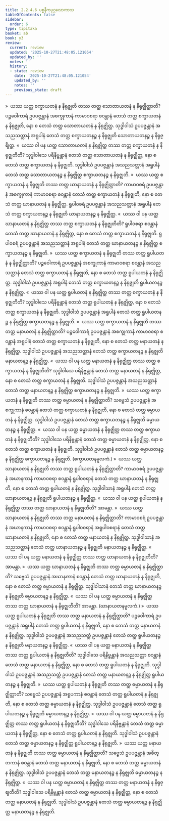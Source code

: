 ```yaml
---
title: 2.2.4.6 ပစ္စနီကပုဂ္ဂလောကာသ
tableOfContents: false
sidebar:
  order: 6
type: tipitaka
basket: ab
book: y3
review:
  current: review
  updated: '2025-10-27T21:48:05.121054'
  updated_by: ''
  notes: ''
  history:
  - state: review
    date: '2025-10-27T21:48:05.121054'
    updated_by: ''
    notes: ''
    previous_state: draft
---
```



<ReviewStatus review={frontmatter.review} showDetails={true} />

<HypothesisAnnotation frontmatter={frontmatter} />

<DynamicBreadcrumb />

<Division number="162" book="y3" e="ch" v="33" p="148">

<Paragraph number="1306" book="y3">
»  ယဿ ယတ္ထ စက္ခာယတနံ န နိရုဇ္ဈတိ တဿ တတ္ထ သောတာယတနံ န နိရုဇ္ဈိတ္ထာတိ?
</Paragraph>

<Paragraph number="1307" book="y3">
ပဉ္စဝေါကာရံ ဥပပဇ္ဇန္တာနံ အစက္ခုကာနံ ကာမာဝစရာ စဝန္တာနံ တေသံ တတ္ထ စက္ခာယတနံ န နိရုဇ္ဈတိ, နော စ တေသံ တတ္ထ သောတာယတနံ န နိရုဇ္ဈိတ္ထ. သုဒ္ဓါဝါသံ ဥပပဇ္ဇန္တာနံ အသညသတ္တာနံ အရူပါနံ တေသံ တတ္ထ စက္ခာယတနဉ္စ န နိရုဇ္ဈတိ သောတာယတနဉ္စ န နိရုဇ္ဈိတ္ထ.
</Paragraph>

<Paragraph number="1308" book="y3">
«  ယဿ ဝါ ပန ယတ္ထ သောတာယတနံ န နိရုဇ္ဈိတ္ထ တဿ တတ္ထ စက္ခာယတနံ န နိရုဇ္ဈတီတိ?
</Paragraph>

<Paragraph number="1309" book="y3">
သုဒ္ဓါဝါသေ ပရိနိဗ္ဗန္တာနံ တေသံ တတ္ထ သောတာယတနံ န နိရုဇ္ဈိတ္ထ, နော စ တေသံ တတ္ထ စက္ခာယတနံ န နိရုဇ္ဈတိ. သုဒ္ဓါဝါသံ ဥပပဇ္ဇန္တာနံ အသညသတ္တာနံ အရူပါနံ တေသံ တတ္ထ သောတာယတနဉ္စ န နိရုဇ္ဈိတ္ထ စက္ခာယတနဉ္စ န နိရုဇ္ဈတိ.
</Paragraph>

<Paragraph number="1310" book="y3">
»  ယဿ ယတ္ထ စက္ခာယတနံ န နိရုဇ္ဈတိ တဿ တတ္ထ ဃာနာယတနံ န နိရုဇ္ဈိတ္ထာတိ?
</Paragraph>

<Paragraph number="1311" book="y3">
ကာမာဝစရံ ဥပပဇ္ဇန္တာနံ အစက္ခုကာနံ ကာမာဝစရာ စဝန္တာနံ တေသံ တတ္ထ စက္ခာယတနံ န နိရုဇ္ဈတိ, နော စ တေသံ တတ္ထ ဃာနာယတနံ န နိရုဇ္ဈိတ္ထ. ရူပါဝစရံ ဥပပဇ္ဇန္တာနံ အသညသတ္တာနံ အရူပါနံ တေသံ တတ္ထ စက္ခာယတနဉ္စ န နိရုဇ္ဈတိ ဃာနာယတနဉ္စ န နိရုဇ္ဈိတ္ထ.
</Paragraph>

<Paragraph number="1312" book="y3">
«  ယဿ ဝါ ပန ယတ္ထ ဃာနာယတနံ န နိရုဇ္ဈိတ္ထ တဿ တတ္ထ စက္ခာယတနံ န နိရုဇ္ဈတီတိ?
</Paragraph>

<Paragraph number="1313" book="y3">
ရူပါဝစရာ စဝန္တာနံ တေသံ တတ္ထ ဃာနာယတနံ န နိရုဇ္ဈိတ္ထ, နော စ တေသံ တတ္ထ စက္ခာယတနံ န နိရုဇ္ဈတိ. ရူပါဝစရံ ဥပပဇ္ဇန္တာနံ အသညသတ္တာနံ အရူပါနံ တေသံ တတ္ထ ဃာနာယတနဉ္စ န နိရုဇ္ဈိတ္ထ စက္ခာယတနဉ္စ န နိရုဇ္ဈတိ.
</Paragraph>

<Paragraph number="1314" book="y3">
»  ယဿ ယတ္ထ စက္ခာယတနံ န နိရုဇ္ဈတိ တဿ တတ္ထ ရူပါယတနံ န နိရုဇ္ဈိတ္ထာတိ?
</Paragraph>

<Paragraph number="1315" book="y3">
ပဉ္စဝေါကာရံ ဥပပဇ္ဇန္တာနံ အစက္ခုကာနံ ကာမာဝစရာ စဝန္တာနံ အသညသတ္တာနံ တေသံ တတ္ထ စက္ခာယတနံ န နိရုဇ္ဈတိ, နော စ တေသံ တတ္ထ ရူပါယတနံ န နိရုဇ္ဈိတ္ထ. သုဒ္ဓါဝါသံ ဥပပဇ္ဇန္တာနံ အရူပါနံ တေသံ တတ္ထ စက္ခာယတနဉ္စ န နိရုဇ္ဈတိ ရူပါယတနဉ္စ န နိရုဇ္ဈိတ္ထ.
</Paragraph>

<Paragraph number="1316" book="y3">
«  ယဿ ဝါ ပန ယတ္ထ ရူပါယတနံ န နိရုဇ္ဈိတ္ထ တဿ တတ္ထ စက္ခာယတနံ န နိရုဇ္ဈတီတိ?
</Paragraph>

<Paragraph number="1317" book="y3">
သုဒ္ဓါဝါသေ ပရိနိဗ္ဗန္တာနံ တေသံ တတ္ထ ရူပါယတနံ န နိရုဇ္ဈိတ္ထ, နော စ တေသံ တတ္ထ စက္ခာယတနံ န နိရုဇ္ဈတိ. သုဒ္ဓါဝါသံ ဥပပဇ္ဇန္တာနံ အရူပါနံ တေသံ တတ္ထ ရူပါယတနဉ္စ န နိရုဇ္ဈိတ္ထ စက္ခာယတနဉ္စ န နိရုဇ္ဈတိ.
</Paragraph>

<Paragraph number="1318" book="y3">
»  ယဿ ယတ္ထ စက္ခာယတနံ န နိရုဇ္ဈတိ တဿ တတ္ထ မနာယတနံ န နိရုဇ္ဈိတ္ထာတိ?
</Paragraph>

<Paragraph number="1319" book="y3">
ပဉ္စဝေါကာရံ ဥပပဇ္ဇန္တာနံ အစက္ခုကာနံ ကာမာဝစရာ စဝန္တာနံ အရူပါနံ တေသံ တတ္ထ စက္ခာယတနံ န နိရုဇ္ဈတိ, နော စ တေသံ တတ္ထ မနာယတနံ န နိရုဇ္ဈိတ္ထ. သုဒ္ဓါဝါသံ ဥပပဇ္ဇန္တာနံ အသညသတ္တာနံ တေသံ တတ္ထ စက္ခာယတနဉ္စ န နိရုဇ္ဈတိ မနာယတနဉ္စ န နိရုဇ္ဈိတ္ထ.
</Paragraph>

<Paragraph number="1320" book="y3">
«  ယဿ ဝါ ပန ယတ္ထ မနာယတနံ န နိရုဇ္ဈိတ္ထ တဿ တတ္ထ စက္ခာယတနံ န နိရုဇ္ဈတီတိ?
</Paragraph>

<Paragraph number="1321" book="y3">
သုဒ္ဓါဝါသေ ပရိနိဗ္ဗန္တာနံ တေသံ တတ္ထ မနာယတနံ န နိရုဇ္ဈိတ္ထ, နော စ တေသံ တတ္ထ စက္ခာယတနံ န နိရုဇ္ဈတိ. သုဒ္ဓါဝါသံ ဥပပဇ္ဇန္တာနံ အသညသတ္တာနံ တေသံ တတ္ထ မနာယတနဉ္စ န နိရုဇ္ဈိတ္ထ စက္ခာယတနဉ္စ န နိရုဇ္ဈတိ.
</Paragraph>

<Paragraph number="1322" book="y3">
»  ယဿ ယတ္ထ စက္ခာယတနံ န နိရုဇ္ဈတိ တဿ တတ္ထ ဓမ္မာယတနံ န နိရုဇ္ဈိတ္ထာတိ?
</Paragraph>

<Paragraph number="1323" book="y3">
သဗ္ဗေသံ ဥပပဇ္ဇန္တာနံ အစက္ခုကာနံ စဝန္တာနံ တေသံ တတ္ထ စက္ခာယတနံ န နိရုဇ္ဈတိ, နော စ တေသံ တတ္ထ ဓမ္မာယတနံ န နိရုဇ္ဈိတ္ထ. သုဒ္ဓါဝါသံ ဥပပဇ္ဇန္တာနံ တေသံ တတ္ထ စက္ခာယတနဉ္စ န နိရုဇ္ဈတိ ဓမ္မာယတနဉ္စ န နိရုဇ္ဈိတ္ထ.
</Paragraph>

<Paragraph number="1324" book="y3">
«  ယဿ ဝါ ပန ယတ္ထ ဓမ္မာယတနံ န နိရုဇ္ဈိတ္ထ တဿ တတ္ထ စက္ခာယတနံ န နိရုဇ္ဈတီတိ?
</Paragraph>

<Paragraph number="1325" book="y3">
သုဒ္ဓါဝါသေ ပရိနိဗ္ဗန္တာနံ တေသံ တတ္ထ ဓမ္မာယတနံ န နိရုဇ္ဈိတ္ထ, နော စ တေသံ တတ္ထ စက္ခာယတနံ န နိရုဇ္ဈတိ. သုဒ္ဓါဝါသံ ဥပပဇ္ဇန္တာနံ တေသံ တတ္ထ ဓမ္မာယတနဉ္စ န နိရုဇ္ဈိတ္ထ စက္ခာယတနဉ္စ န နိရုဇ္ဈတိ. (စက္ခာယတနမူလကံ.)
</Paragraph>

</Division>
<Division number="163" book="y3" e="ch" v="33" p="150">

<Paragraph number="1326" book="y3">
»  ယဿ ယတ္ထ ဃာနာယတနံ န နိရုဇ္ဈတိ တဿ တတ္ထ ရူပါယတနံ န နိရုဇ္ဈိတ္ထာတိ?
</Paragraph>

<Paragraph number="1327" book="y3">
ကာမာဝစရံ ဥပပဇ္ဇန္တာနံ အဃာနကာနံ ကာမာဝစရာ စဝန္တာနံ ရူပါဝစရာနံ တေသံ တတ္ထ ဃာနာယတနံ န နိရုဇ္ဈတိ, နော စ တေသံ တတ္ထ ရူပါယတနံ န နိရုဇ္ဈိတ္ထ. သုဒ္ဓါဝါသာနံ အရူပါနံ တေသံ တတ္ထ ဃာနာယတနဉ္စ န နိရုဇ္ဈတိ ရူပါယတနဉ္စ န နိရုဇ္ဈိတ္ထ.
</Paragraph>

<Paragraph number="1328" book="y3">
«  ယဿ ဝါ ပန ယတ္ထ ရူပါယတနံ န နိရုဇ္ဈိတ္ထ တဿ တတ္ထ ဃာနာယတနံ န နိရုဇ္ဈတီတိ? အာမန္တာ.
</Paragraph>

<Paragraph number="1329" book="y3">
»  ယဿ ယတ္ထ ဃာနာယတနံ န နိရုဇ္ဈတိ တဿ တတ္ထ မနာယတနံ န နိရုဇ္ဈိတ္ထာတိ?
</Paragraph>

<Paragraph number="1330" book="y3">
ကာမာဝစရံ ဥပပဇ္ဇန္တာနံ အဃာနကာနံ ကာမာဝစရာ စဝန္တာနံ ရူပါဝစရာနံ အရူပါဝစရာနံ တေသံ တတ္ထ ဃာနာယတနံ န နိရုဇ္ဈတိ, နော စ တေသံ တတ္ထ မနာယတနံ န နိရုဇ္ဈိတ္ထ. သုဒ္ဓါဝါသာနံ အသညသတ္တာနံ တေသံ တတ္ထ ဃာနာယတနဉ္စ န နိရုဇ္ဈတိ မနာယတနဉ္စ န နိရုဇ္ဈိတ္ထ.
</Paragraph>

<Paragraph number="1331" book="y3">
«  ယဿ ဝါ ပန ယတ္ထ မနာယတနံ န နိရုဇ္ဈိတ္ထ တဿ တတ္ထ ဃာနာယတနံ န နိရုဇ္ဈတီတိ? အာမန္တာ.
</Paragraph>

<Paragraph number="1332" book="y3">
»  ယဿ ယတ္ထ ဃာနာယတနံ န နိရုဇ္ဈတိ တဿ တတ္ထ ဓမ္မာယတနံ န နိရုဇ္ဈိတ္ထာတိ?
</Paragraph>

<Paragraph number="1333" book="y3">
သဗ္ဗေသံ ဥပပဇ္ဇန္တာနံ အဃာနကာနံ စဝန္တာနံ တေသံ တတ္ထ ဃာနာယတနံ န နိရုဇ္ဈတိ, နော စ တေသံ တတ္ထ ဓမ္မာယတနံ န နိရုဇ္ဈိတ္ထ. သုဒ္ဓါဝါသာနံ တေသံ တတ္ထ ဃာနာယတနဉ္စ န နိရုဇ္ဈတိ ဓမ္မာယတနဉ္စ န နိရုဇ္ဈိတ္ထ.
</Paragraph>

<Paragraph number="1334" book="y3">
«  ယဿ ဝါ ပန ယတ္ထ ဓမ္မာယတနံ န နိရုဇ္ဈိတ္ထ တဿ တတ္ထ ဃာနာယတနံ န နိရုဇ္ဈတီတိ? အာမန္တာ. (ဃာနာယတနမူလကံ.)
</Paragraph>

</Division>
<Division number="164" book="y3" e="ch" v="33" p="150">

<Paragraph number="1335" book="y3">
»  ယဿ ယတ္ထ ရူပါယတနံ န နိရုဇ္ဈတိ တဿ တတ္ထ မနာယတနံ န နိရုဇ္ဈိတ္ထာတိ?
</Paragraph>

<Paragraph number="1336" book="y3">
ပဉ္စဝေါကာရံ ဥပပဇ္ဇန္တာနံ အရူပါနံ တေသံ တတ္ထ ရူပါယတနံ န နိရုဇ္ဈတိ, နော စ တေသံ တတ္ထ မနာယတနံ န နိရုဇ္ဈိတ္ထ. သုဒ္ဓါဝါသံ ဥပပဇ္ဇန္တာနံ အသညသတ္တံ ဥပပဇ္ဇန္တာနံ တေသံ တတ္ထ ရူပါယတနဉ္စ န နိရုဇ္ဈတိ မနာယတနဉ္စ န နိရုဇ္ဈိတ္ထ.
</Paragraph>

<Paragraph number="1337" book="y3">
«  ယဿ ဝါ ပန ယတ္ထ မနာယတနံ န နိရုဇ္ဈိတ္ထ တဿ တတ္ထ ရူပါယတနံ န နိရုဇ္ဈတီတိ?
</Paragraph>

<Paragraph number="1338" book="y3">
သုဒ္ဓါဝါသေ ပရိနိဗ္ဗန္တာနံ အသညသတ္တာ စဝန္တာနံ တေသံ တတ္ထ မနာယတနံ န နိရုဇ္ဈိတ္ထ, နော စ တေသံ တတ္ထ ရူပါယတနံ န နိရုဇ္ဈတိ. သုဒ္ဓါဝါသံ ဥပပဇ္ဇန္တာနံ အသညသတ္တံ ဥပပဇ္ဇန္တာနံ တေသံ တတ္ထ မနာယတနဉ္စ န နိရုဇ္ဈိတ္ထ ရူပါယတနဉ္စ န နိရုဇ္ဈတိ.
</Paragraph>

<Paragraph number="1339" book="y3">
»  ယဿ ယတ္ထ ရူပါယတနံ န နိရုဇ္ဈတိ တဿ တတ္ထ ဓမ္မာယတနံ န နိရုဇ္ဈိတ္ထာတိ?
</Paragraph>

<Paragraph number="1340" book="y3">
သဗ္ဗေသံ ဥပပဇ္ဇန္တာနံ အရူပကာနံ စဝန္တာနံ တေသံ တတ္ထ ရူပါယတနံ န နိရုဇ္ဈတိ, နော စ တေသံ တတ္ထ ဓမ္မာယတနံ န နိရုဇ္ဈိတ္ထ. သုဒ္ဓါဝါသံ ဥပပဇ္ဇန္တာနံ တေသံ တတ္ထ ရူပါယတနဉ္စ န နိရုဇ္ဈတိ ဓမ္မာယတနဉ္စ န နိရုဇ္ဈိတ္ထ.
</Paragraph>

<Paragraph number="1341" book="y3">
«  ယဿ ဝါ ပန ယတ္ထ ဓမ္မာယတနံ န နိရုဇ္ဈိတ္ထ တဿ တတ္ထ ရူပါယတနံ န နိရုဇ္ဈတီတိ?
</Paragraph>

<Paragraph number="1342" book="y3">
သုဒ္ဓါဝါသေ ပရိနိဗ္ဗန္တာနံ တေသံ တတ္ထ ဓမ္မာယတနံ န နိရုဇ္ဈိတ္ထ, နော စ တေသံ တတ္ထ ရူပါယတနံ န နိရုဇ္ဈတိ. သုဒ္ဓါဝါသံ ဥပပဇ္ဇန္တာနံ တေသံ တတ္ထ ဓမ္မာယတနဉ္စ န နိရုဇ္ဈိတ္ထ ရူပါယတနဉ္စ န နိရုဇ္ဈတိ.
</Paragraph>

</Division>
<Division number="165" book="y3" e="ch" v="33" p="151">

<Paragraph number="1343" book="y3">
»  ယဿ ယတ္ထ မနာယတနံ န နိရုဇ္ဈတိ တဿ တတ္ထ ဓမ္မာယတနံ န နိရုဇ္ဈိတ္ထာတိ?
</Paragraph>

<Paragraph number="1344" book="y3">
သဗ္ဗေသံ ဥပပဇ္ဇန္တာနံ အစိတ္တကာနံ စဝန္တာနံ တေသံ တတ္ထ မနာယတနံ န နိရုဇ္ဈတိ, နော စ တေသံ တတ္ထ ဓမ္မာယတနံ န နိရုဇ္ဈိတ္ထ. သုဒ္ဓါဝါသံ ဥပပဇ္ဇန္တာနံ တေသံ တတ္ထ မနာယတနဉ္စ န နိရုဇ္ဈတိ ဓမ္မာယတနဉ္စ န နိရုဇ္ဈိတ္ထ.
</Paragraph>

<Paragraph number="1345" book="y3">
«  ယဿ ဝါ ပန ယတ္ထ ဓမ္မာယတနံ န နိရုဇ္ဈိတ္ထ တဿ တတ္ထ မနာယတနံ န နိရုဇ္ဈတီတိ?
</Paragraph>

<Paragraph number="1346" book="y3">
သုဒ္ဓါဝါသေ ပရိနိဗ္ဗန္တာနံ တေသံ တတ္ထ ဓမ္မာယတနံ န နိရုဇ္ဈိတ္ထ, နော စ တေသံ တတ္ထ မနာယတနံ န နိရုဇ္ဈတိ. သုဒ္ဓါဝါသံ ဥပပဇ္ဇန္တာနံ တေသံ တတ္ထ ဓမ္မာယတနဉ္စ န နိရုဇ္ဈိတ္ထ မနာယတနဉ္စ န နိရုဇ္ဈတိ.
</Paragraph>
</Division>